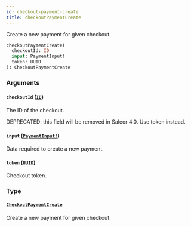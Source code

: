 ```yaml
---
id: checkout-payment-create
title: checkoutPaymentCreate
---
```


Create a new payment for given checkout.

```graphql
checkoutPaymentCreate(
  checkoutId: ID
  input: PaymentInput!
  token: UUID
): CheckoutPaymentCreate

```

### Arguments

#### `checkoutId` ([`ID`](/docs/developer/api-reference/scalars/id))

The ID of the checkout.

DEPRECATED: this field will be removed in Saleor 4.0. Use token instead.

#### `input` ([`PaymentInput!`](/docs/developer/api-reference/inputs/payment-input))

Data required to create a new payment.

#### `token` ([`UUID`](/docs/developer/api-reference/scalars/uuid))

Checkout token.

### Type

#### [`CheckoutPaymentCreate`](/docs/developer/api-reference/objects/checkout-payment-create)

Create a new payment for given checkout.

